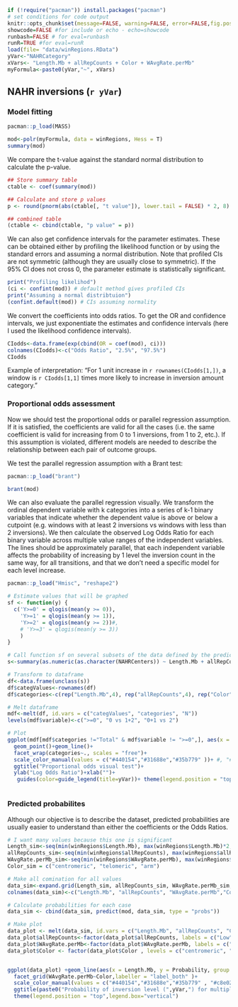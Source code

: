 <!--
---
 title: "Ordinal logistic model on large windows data - chapter 4"
 author: "Ruth Gómez Graciani"
 output:
   pdf_document: default
 header-includes:
  \usepackage{float}
  \floatplacement{figure}{H}
---
-->

```r
if (!require("pacman")) install.packages("pacman")
# set conditions for code output
knitr::opts_chunk$set(message=FALSE, warning=FALSE, error=FALSE,fig.pos = "!H")
showcode=FALSE #for include or echo - echo=showcode 
runbash=FALSE # for eval=runbash
runR=TRUE #for eval=runR
load(file= "data/winRegions.RData")
yVar<-"NAHRCategory" 
xVars<- "Length.Mb + allRepCounts + Color + WAvgRate.perMb"
myFormula<-paste0(yVar,"~", xVars)
```

## NAHR inversions (`r yVar`)

### Model fitting

```r
pacman::p_load(MASS)

mod<-polr(myFormula, data = winRegions, Hess = T)
summary(mod)
```

We compare the t-value against the standard normal distribution to calculate the p-value. 

```r
## Store summary table
ctable <- coef(summary(mod))

## Calculate and store p values
p <- round(pnorm(abs(ctable[, "t value"]), lower.tail = FALSE) * 2, 8)

## combined table
(ctable <- cbind(ctable, "p value" = p))

```

We can also get confidence intervals for the parameter estimates. These can be obtained either by profiling the likelihood function or by using the standard errors and assuming a normal distribution. Note that profiled CIs are not symmetric (although they are usually close to symmetric). If the 95% CI does not cross 0, the parameter estimate is statistically significant.

```r
print("Profiling likelihod")
(ci <- confint(mod)) # default method gives profiled CIs
print("Assuming a normal distribtuion")
(confint.default(mod)) # CIs assuming normality
```

We convert the coefficients into odds ratios. To get the OR and confidence intervals, we just exponentiate the estimates and confidence intervals (here I used the likelihood confidence intervals).

```r
CIodds<-data.frame(exp(cbind(OR = coef(mod), ci)))
colnames(CIodds)<-c("Odds Ratio", "2.5%", "97.5%")
CIodds
```
Example of interpretation: "For 1 unit increase in `r rownames(CIodds[1,])`, a window is `r CIodds[1,1]` times more likely to increase in inversion amount category."

### Proportional odds assessment



<!-- We need to check the assumptions to ensure that it is a valid model. The assumptions of the Ordinal Logistic Regression are as follow and should be tested in order: -->

<!-- 1. The dependent variable is ordered. -->
<!-- 1. One or more of the independent variables are either continuous, categorical or ordinal. -->
<!-- 1. No multi-collinearity. -->
<!-- 1. Proportional odds -->

<!-- We know that our dataset satisfies the two first assumptions.  We have to test the other two. -->


Now we should test the proportional odds or parallel regression assumption. If it is satisfied, the coefficients are valid for all the cases (i.e. the same coefficient is valid for increasing from 0 to 1 inversions, from 1 to 2, etc.). If this assumption is violated, different models are needed to describe the relationship between each pair of outcome groups.

We test the parallel regression assumption with a Brant test:

```r
pacman::p_load("brant")

brant(mod)
```

<!-- WARNING: From here downwards, code is NOT AUTOMATIC for independent variables -->

\newpage
We can also evaluate the parallel regression visually. We transform the ordinal dependent variable with k categories into a series of k-1 binary variables that indicate whether the dependent value is above or below a cutpoint (e.g. windows with at least 2 inversions vs windows with less than 2 inversions). We then calculate the observed Log Odds Ratio for each binary variable across multiple value ranges of the independent variables. The lines should be approximately parallel, that each independent variable affects the probability of increasing by 1 level the inversion count in the same way, for all transitions, and that we don't need a specific model for each level increase.

```r
pacman::p_load("Hmisc", "reshape2")

# Estimate values that will be graphed
sf <- function(y) {
  c('Y>=0' = qlogis(mean(y >= 0)),
    'Y>=1' = qlogis(mean(y >= 1)),
    'Y>=2' = qlogis(mean(y >= 2))#,
    # 'Y>=3' = qlogis(mean(y >= 3))
    )
}

# Call function sf on several subsets of the data defined by the predictors
s<-summary(as.numeric(as.character(NAHRCenters)) ~ Length.Mb + allRepCounts +Color + WAvgRate.perMb, data=winRegions, fun=sf)

# Transform to dataframe
df<-data.frame(unclass(s))
df$categValues<-rownames(df)
df$categories<-c(rep("Length.Mb",4), rep("allRepCounts",4), rep("Color",3), rep("WAvgRate.perMb", 4), "Total")

# Melt dataframe
mdf<-melt(df, id.vars = c("categValues", "categories", "N"))
levels(mdf$variable)<-c(">=0", "0 vs 1+2", "0+1 vs 2")

# Plot
ggplot(mdf[mdf$categories !="Total" & mdf$variable != ">=0",], aes(x = categValues, y = (value), color=variable, group = variable))+
  geom_point()+geom_line()+
  facet_wrap(categories~., scales = "free")+
  scale_color_manual(values = c("#440154","#31688e","#35b779" ))+ #, "#fde725"
  ggtitle("Proportional odds visual test")+
  ylab("Log Odds Ratio")+xlab("")+
   guides(color=guide_legend(title=yVar))+ theme(legend.position = "top", axis.text.x = element_text(size=8))



```
\newpage 

### Predicted probabilites

Although our objective is to describe the dataset, predicted probabilities are usually easier to understand than either the coefficients or the Odds Ratios. 

```r
# I want many values because this one is significant
Length_sim<-seq(min(winRegions$Length.Mb), max(winRegions$Length.Mb)*2, length.out = 50)
allRepCounts_sim<-seq(min(winRegions$allRepCounts), max(winRegions$allRepCounts)*2, length.out = 4)
WAvgRate.perMb_sim<-seq(min(winRegions$WAvgRate.perMb), max(winRegions$WAvgRate.perMb)*2, length.out = 4)
Color_sim = c("centromeric", "telomeric", "arm")

# Make all comination for all values
data_sim<-expand.grid(Length_sim, allRepCounts_sim, WAvgRate.perMb_sim, Color_sim)
colnames(data_sim)<-c("Length.Mb", "allRepCounts", "WAvgRate.perMb","Color")

# Calculate probabilities for each case
data_sim <- cbind(data_sim, predict(mod, data_sim, type = "probs"))

# Make plot
data_plot <- melt(data_sim, id.vars = c("Length.Mb", "allRepCounts", "Color", "WAvgRate.perMb"),value.name="Probability", variable.name = "Level")
data_plot$allRepCounts<-factor(data_plot$allRepCounts, labels = c("Low", "Med-low", "Med-high", "High"))
data_plot$WAvgRate.perMb<-factor(data_plot$WAvgRate.perMb, labels = c("Low", "Med-low", "Med-high", "High"))
data_plot$Color <- factor(data_plot$Color , levels = c("centromeric", "arm", "telomeric"))


ggplot(data_plot) +geom_line(aes(x = Length.Mb, y = Probability, group = interaction(Level, allRepCounts), color=Level, alpha  = allRepCounts))+
  facet_grid(WAvgRate.perMb~Color,labeller = "label_both" )+
  scale_color_manual(values = c("#440154","#31688e","#35b779" , "#c8e020"))+
  ggtitle(paste0("Probability of inversion level (",yVar,") for multiple scenarios"))+
  theme(legend.position = "top",legend.box="vertical")


```